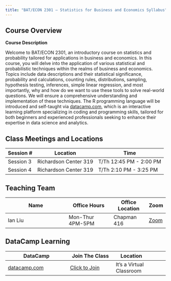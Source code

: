```yaml
---
title: "BAT/ECON 2301 – Statistics for Business and Economics Syllabus"
---
```


## Course Overview

**Course Description**

Welcome to BAT/ECON 2301, an introductory course on statistics and probability tailored for applications in business and economics. In this course, you will delve into the application of various statistical and probabilistic techniques within the realms of business and economics. Topics include data descriptions and their statistical significance, probability and calculations, counting rules, distributions, sampling, hypothesis testing, inferences, simple linear regression, and most importantly, why and how do we want to use these tools to solve real-world questions. We will ensure a comprehensive understanding and implementation of these techniques. The R programming language will be introduced and self-taught via [datacamp.com](datacamp.com), which is an interactive learning platform specializing in coding and programming skills, tailored for both beginners and experienced professionals seeking to enhance their expertise in data science and analytics.

## Class Meetings and Locations

| Session # | Location | Time                   |
|---------|----------|------------------------|
| Session 3 | Richardson Center 319   | T/Th 12:45 PM - 2:00 PM |
| Session 4 | Richardson Center 319   | T/Th 2:10 PM - 3:25 PM  |


## Teaching Team 

| Name                 | Office Hours   | Office Location    | Zoom |
|----------------------|----------------|-------------|------|
| Ian Liu              | Mon-Thur  4PM-5PM   | Chapman 416 |  [Zoom](https://trinity.zoom.us/j/95386383129)    |


## DataCamp Learning


| DataCamp                 | Join The Class   | Location    |
|----------------------|----------------|-------------|------|
| [datacamp.com](datacamp.com)              | [Click to Join](https://www.datacamp.com/groups/shared_links/9c0820d5af03090d41b43c7448d71d5cac9c852738fe60e727d2fb63bf90f6f9)   | It's a Virtual Classroom |

